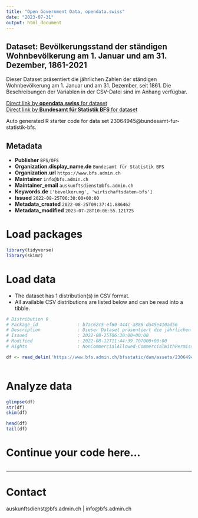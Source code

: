 ```yaml
---
title: "Open Government Data, opendata.swiss"
date: "2023-07-31"
output: html_document
---
```


## Dataset: Bevölkerungsstand der ständigen Wohnbevölkerung am 1. Januar und am 31. Dezember, 1861-2021

Dieser Dataset präsentiert die jährlichen Zahlen der ständigen Wohnbevölkerung am 1. Januar und am 31. Dezember, seit 1861. Die Beschreibungen der Variablen in der CSV-Datei sind im Anhang verfügbar.

[Direct link by **opendata.swiss** for dataset](https://opendata.swiss/de/dataset/bevolkerungsstand-der-standigen-wohnbevolkerung-am-1-januar-und-am-31-dezember-1861-2021)<br>
[Direct link by **Bundesamt für Statistik BFS** for dataset](https://www.bfs.admin.ch/asset/de/ts-x-01.02.04.05-b)

Auto generated R starter code for data set 23064945@bundesamt-fur-statistik-bfs.

## Metadata

- **Publisher** `BFS/OFS`
- **Organization.display_name.de** `Bundesamt für Statistik BFS`
- **Organization.url** `https://www.bfs.admin.ch`
- **Maintainer** `info@bfs.admin.ch`
- **Maintainer_email** `auskunftsdienst@bfs.admin.ch`
- **Keywords.de** `['bevolkerung', 'wirtschaftsdaten-bfs']`
- **Issued** `2022-08-25T06:30:00+00:00`
- **Metadata_created** `2022-08-25T09:37:41.886462`
- **Metadata_modified** `2023-07-28T10:06:55.121725`


# Load packages

```r

library(tidyverse)
library(skimr)

```

# Load data

-   The dataset has 1 distribution(s) in CSV format.
-   All available CSV distributions are listed below and can be read into a tibble.

```r

# Distribution 0
# Package_id               : b7ac62c5-ef60-444c-a886-da45e410ad56
# Description              : Dieser Dataset präsentiert die jährlichen Zahlen der ständigen Wohnbevölkerung am 1. Januar und am 31. Dezember, seit 1861. Die Beschreibungen der Variablen in der CSV-Datei sind im Anhang verfügbar.
# Issued                   : 2022-08-25T06:30:00+00:00
# Modified                 : 2022-08-12T11:44:39.707000+00:00
# Rights                   : NonCommercialAllowed-CommercialWithPermission-ReferenceRequired

df <- read_delim('https://www.bfs.admin.ch/bfsstatic/dam/assets/23064948/master')



```

# Analyze data

```r

glimpse(df)
str(df)
skim(df)

head(df)
tail(df)

```

# Continue your code here...

```r

```

------------------------------------------------------------------------

# Contact

auskunftsdienst@bfs.admin.ch | info@bfs.admin.ch

